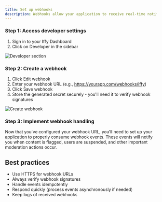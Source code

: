 ```yaml
---
title: Set up webhooks
description: Webhooks allow your application to receive real-time notifications about moderation events instead of polling our API for updates.
---
```


### Step 1: Access developer settings

1. Sign in to your Iffy Dashboard
2. Click on Developer in the sidebar

![Developer section](/images/developer-section.png)

### Step 2: Create a webhook

1. Click Edit webhook
2. Enter your webhook URL (e.g., https://yourapp.com/webhooks/iffy)
3. Click Save webhook
4. Store the generated secret securely - you'll need it to verify webhook signatures

![Create webhook](/images/create-webhook.png)

### Step 3: Implement webhook handling

Now that you've configured your webhook URL, you'll need to set up your application to properly consume webhook events. These events will notify you when content is flagged, users are suspended, and other important moderation actions occur.

<Cards>
  <Card
    title="Webhook events"
    href="/webhooks/events"
    description="View the complete technical specification for implementing webhooks, including payload formats, security requirements, and best practices."
  />
</Cards>

## Best practices

- Use HTTPS for webhook URLs
- Always verify webhook signatures
- Handle events idempotently
- Respond quickly (process events asynchronously if needed)
- Keep logs of received webhooks
